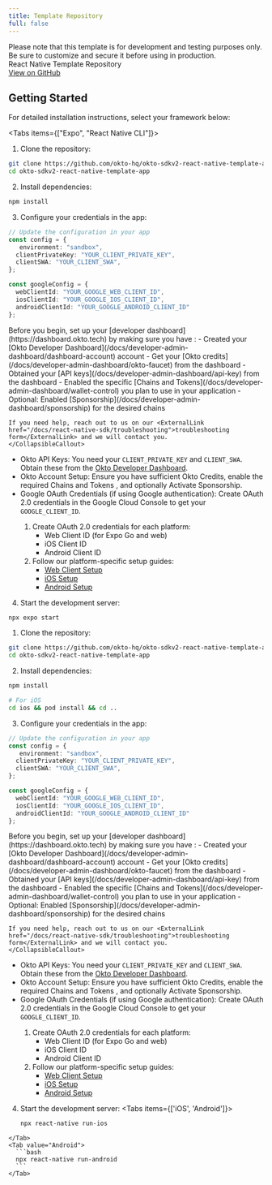 ```yaml
---
title: Template Repository
full: false
---
```



<Callout type="warn" title="Disclaimer">
Please note that this template is for development and testing purposes only. Be sure to customize and secure it before using in production.
</Callout>

<div className="bg-white dark:bg-[#1a1a1e] rounded-lg shadow-sm border border-gray-200 dark:border-[#2b2b2c] p-4 w-full my-4">
  <div className="flex items-center justify-between">
    <span className="text-base font-semibold text-gray-900 dark:text-gray-100">React Native Template Repository</span>
    <div className="flex gap-3">
      <a
        href="https://github.com/okto-hq/okto-sdkv2-react-native-template-app"
        target="_blank"
        rel="noopener noreferrer"
        className="no-underline px-4 py-2 bg-blue-600 hover:bg-blue-700 text-white text-sm font-medium rounded-lg transition-colors min-w-[120px] text-center"
      >
        View on GitHub
      </a>
    </div>
  </div>
</div>

## Getting Started

For detailed installation instructions, select your framework below:

<Tabs items={["Expo", "React Native CLI"]}>
  <Tab value="Expo" label="Expo">

  1. Clone the repository:
  ```bash
  git clone https://github.com/okto-hq/okto-sdkv2-react-native-template-app.git
  cd okto-sdkv2-react-native-template-app
  ```

  2. Install dependencies:
  ```bash
  npm install
  ```

  3. Configure your credentials in the app:
  ```typescript
  // Update the configuration in your app
  const config = {
     environment: "sandbox",
    clientPrivateKey: "YOUR_CLIENT_PRIVATE_KEY",
    clientSWA: "YOUR_CLIENT_SWA",
  };

  const googleConfig = {
    webClientId: "YOUR_GOOGLE_WEB_CLIENT_ID",
    iosClientId: "YOUR_GOOGLE_IOS_CLIENT_ID",
    androidClientId: "YOUR_GOOGLE_ANDROID_CLIENT_ID"
  };
  ```

  <CollapsibleCallout type="warning" title="Essential Setup Required">
    Before you begin, set up your [developer dashboard](https://dashboard.okto.tech) by making sure you have :
    - Created your [Okto Developer Dashboard](/docs/developer-admin-dashboard/dashboard-account) account
    - Get your [Okto credits](/docs/developer-admin-dashboard/okto-faucet) from the dashboard
    - Obtained your [API keys](/docs/developer-admin-dashboard/api-key) from the dashboard
    - Enabled the specific [Chains and Tokens](/docs/developer-admin-dashboard/wallet-control) you plan to use in your application
    - Optional: Enabled [Sponsorship](/docs/developer-admin-dashboard/sponsorship) for the desired chains

    If you need help, reach out to us on our <ExternalLink href="/docs/react-native-sdk/troubleshooting">troubleshooting form</ExternalLink> and we will contact you.
    </CollapsibleCallout>

  - Okto API Keys: You need your `CLIENT_PRIVATE_KEY` and `CLIENT_SWA`. Obtain these from the [Okto Developer Dashboard](https://dashboard.okto.tech/login).
  - Okto Account Setup: Ensure you have sufficient <ExternalLink href="https://dashboard.okto.tech/okto-credits">Okto Credits</ExternalLink>, enable the required <ExternalLink href="https://dashboard.okto.tech/wallet-controls">Chains and Tokens </ExternalLink>, and optionally <ExternalLink href="https://dashboard.okto.tech/paymaster">Activate Sponsorship</ExternalLink>.
  - Google OAuth Credentials (if using Google authentication): Create OAuth 2.0 credentials in the <ExternalLink href="/docs/react-native-sdk/authenticate-users/google-oauth/google-console-setup-web">Google Cloud Console</ExternalLink> to get your `GOOGLE_CLIENT_ID`.
    <Callout title="Note">
      1. Create OAuth 2.0 credentials for each platform:
         - Web Client ID (for Expo Go and web)
         - iOS Client ID
         - Android Client ID
      2. Follow our platform-specific setup guides:
         - [Web Client Setup](/docs/react-native-sdk/authenticate-users/google-oauth/google-console-setup-web)
         - [iOS Setup](/docs/react-native-sdk/authenticate-users/google-oauth/google-console-setup-ios)
         - [Android Setup](/docs/react-native-sdk/authenticate-users/google-oauth/google-console-setup-android)
    </Callout>

  4. Start the development server:
  ```bash
  npx expo start
  ```
  
  </Tab>
  
  <Tab value="React Native CLI" label="React Native CLI">

  1. Clone the repository:
  ```bash
  git clone https://github.com/okto-hq/okto-sdkv2-react-native-template-app.git
  cd okto-sdkv2-react-native-template-app
  ```

  2. Install dependencies:
  ```bash
  npm install
  
  # For iOS
  cd ios && pod install && cd ..
  ```

  3. Configure your credentials in the app:
  ```typescript
  // Update the configuration in your app
  const config = {
     environment: "sandbox",
    clientPrivateKey: "YOUR_CLIENT_PRIVATE_KEY",
    clientSWA: "YOUR_CLIENT_SWA",
  };

  const googleConfig = {
    webClientId: "YOUR_GOOGLE_WEB_CLIENT_ID",
    iosClientId: "YOUR_GOOGLE_IOS_CLIENT_ID",
    androidClientId: "YOUR_GOOGLE_ANDROID_CLIENT_ID"
  };
  ```

  <CollapsibleCallout type="warning" title="Essential Setup Required">
    Before you begin, set up your [developer dashboard](https://dashboard.okto.tech) by making sure you have :
    - Created your [Okto Developer Dashboard](/docs/developer-admin-dashboard/dashboard-account) account
    - Get your [Okto credits](/docs/developer-admin-dashboard/okto-faucet) from the dashboard
    - Obtained your [API keys](/docs/developer-admin-dashboard/api-key) from the dashboard
    - Enabled the specific [Chains and Tokens](/docs/developer-admin-dashboard/wallet-control) you plan to use in your application
    - Optional: Enabled [Sponsorship](/docs/developer-admin-dashboard/sponsorship) for the desired chains

    If you need help, reach out to us on our <ExternalLink href="/docs/react-native-sdk/troubleshooting">troubleshooting form</ExternalLink> and we will contact you.
    </CollapsibleCallout>

  - Okto API Keys: You need your `CLIENT_PRIVATE_KEY` and `CLIENT_SWA`. Obtain these from the [Okto Developer Dashboard](https://dashboard.okto.tech/login).
  - Okto Account Setup: Ensure you have sufficient <ExternalLink href="https://dashboard.okto.tech/okto-credits">Okto Credits</ExternalLink>, enable the required <ExternalLink href="https://dashboard.okto.tech/wallet-controls">Chains and Tokens </ExternalLink>, and optionally <ExternalLink href="https://dashboard.okto.tech/paymaster">Activate Sponsorship</ExternalLink>.
  - Google OAuth Credentials (if using Google authentication): Create OAuth 2.0 credentials in the <ExternalLink href="/docs/react-native-sdk/authenticate-users/google-oauth/google-console-setup-web">Google Cloud Console</ExternalLink> to get your `GOOGLE_CLIENT_ID`.
    <Callout title="Note">
      1. Create OAuth 2.0 credentials for each platform:
         - Web Client ID (for Expo Go and web)
         - iOS Client ID
         - Android Client ID
      2. Follow our platform-specific setup guides:
         - [Web Client Setup](/docs/react-native-sdk/authenticate-users/google-oauth/google-console-setup-web)
         - [iOS Setup](/docs/react-native-sdk/authenticate-users/google-oauth/google-console-setup-ios)
         - [Android Setup](/docs/react-native-sdk/authenticate-users/google-oauth/google-console-setup-android)
    </Callout>

  4. Start the development server:
  <Tabs items={['iOS', 'Android']}>
    <Tab value="iOS">
      ```bash
      npx react-native run-ios
      ```
    </Tab>
    <Tab value="Android">
      ```bash
      npx react-native run-android
      ```
    </Tab>
  </Tabs>
  
  </Tab>
</Tabs>

